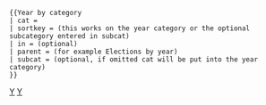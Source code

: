 <includeonly><!-- 在這裡加入模板的保護標識 --></includeonly><noinclude>{{template doc page viewed directly}}</noinclude>
<!-- 在本行下編輯模板說明 -->

<pre>{{Year by category
| cat = 
| sortkey = (this works on the year category or the optional subcategory entered in subcat)
| in = (optional)
| parent = (for example Elections by year)
| subcat = (optional, if omitted cat will be put into the year category)
}}</pre>

<includeonly>
<!-- 本行下加入模板的分類 -->
[[Category:新聞動態模板|Y]]
[[Category:各年作品模板|Y]]
</includeonly>
